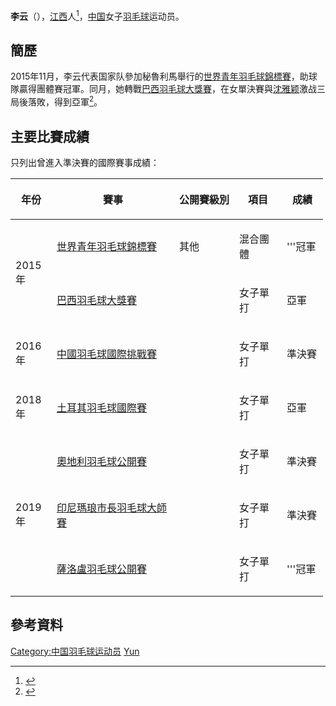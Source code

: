{{noteTA|G1=Badminton}}
{{Infobox 羽球選手
| playername              = 李云
| romaji                  = {{lang|en|Li Yun}}
| image                   = 
| size                    = 
| caption                 = 
| birth_name              = 
| date_of_birth           = {{birth_date_and_age|1997|1|15}}
| place_of_birth          = {{CHN}}[[江西省|江西省]]
| residence               =
| height                  = 
| weight                  = 
| handedness              = 
| country                 = {{CHN}}
| years_intldebut         = 2014年
| years_started           = 
| coach                   = 
| event                   = 女子單打
| highest_ranking         = 第98位（女單）
| date_of_highest_ranking = 2016年2月4日<ref name="ranking">{{en}}[http://bwfcontent.tournamentsoftware.com/ranking/player.aspx?id=12030&player=1030682 BWF World Ranking - Ranking of LI Yun (76632)]</ref>
| current_ranking         = 第249位（女單）
| date_of_current_ranking = 2017年6月1日<ref>{{en}}[http://bwfcontent.tournamentsoftware.com/ranking/category.aspx?id=13608&category=473 BWF World Ranking - BWF世界排名榜 (6/1/2017) - Women's singles] {{Wayback|url=http://bwfcontent.tournamentsoftware.com/ranking/category.aspx?id=13608&category=473 |date=20190713210746 }}</ref>
| played                  = 19勝–13負（女單）
| titles                  = 
| bwf_profile             = E5FFC825-8150-43D6-978E-A555A3C5EFFA
| bwf_id                  = 76632
| updated                 = 2017年6月4日
}}
{{MedalTableTop|width=286px}}
{{MedalSport | 女子[[羽毛球|羽毛球]]}}
{{MedalCountry | {{CHN}}}}
{{MedalCompetition | [[世界青年羽毛球錦標賽|世界青年羽毛球錦標賽]]}}
{{MedalGold  | [[2015年世界青年羽毛球錦標賽|2015年 利馬]] | 混合團體 }}
{{MedalBottom}}
'''李云'''（{{bd|1997年|1月15日|||catIdx=L李}}），[[江西|江西]]人<ref>{{zh-cn}}{{cite news|title=江西涌现一批羽毛球“未来之星”|url=http://news.eastday.com/eastday/13news/auto/news/china/u7ai3634191_K4.html|agency=江西日报|date=2015-03-18|accessdate=2016-10-11|archive-date=2016-10-11|archive-url=https://web.archive.org/web/20161011225004/http://news.eastday.com/eastday/13news/auto/news/china/u7ai3634191_K4.html|dead-url=no}}</ref>，[[中国|中国]]女子[[羽毛球|羽毛球]]运动员。

== 簡歷 ==
2015年11月，李云代表国家队參加秘魯利馬舉行的[[2015年世界青年羽毛球錦標賽|世界青年羽毛球錦標賽]]，助球隊贏得團體賽冠軍。同月，她轉戰[[2015年巴西羽毛球大獎賽|巴西羽毛球大獎賽]]，在女單決賽與[[沈雅颖|沈雅颖]]激战三局後落敗，得到亞軍<ref>{{zh-cn}}{{cite news|title=里约奥运测试赛林丹男单称霸 国羽强势包揽五金|url=http://sports.sina.com.cn/others/badmin/2015-11-30/doc-ifxmazmz9007122.shtml|agency=新浪体育|date=2015-11-30|accessdate=2016-10-11|archive-date=2016-10-11|archive-url=https://web.archive.org/web/20161011230203/http://sports.sina.com.cn/others/badmin/2015-11-30/doc-ifxmazmz9007122.shtml|dead-url=no}}</ref>。

==主要比賽成績==
只列出曾進入準決賽的國際賽事成績：
{| class=wikitable style="text-align:center; font-size:small;" 
!width="50"|年份
!width="180"|賽事
!width="80"|公開賽級別
!width="60"|項目
!width="50"|成績
|-
!rowspan="2"|2015年
|[[2015年世界青年羽毛球錦標賽|世界青年羽毛球錦標賽]]
|其他
|混合團體
|bgcolor="gold"|'''冠軍
|-
|[[2015年巴西羽毛球大獎賽|巴西羽毛球大獎賽]]
|{{BWFGP}}
|女子單打
|bgcolor="silver"|亞軍
|-
!rowspan="1"|2016年
|[[2016年中國羽毛球國際挑戰賽|中國羽毛球國際挑戰賽]]
|{{BWFIC}}
|女子單打
|bgcolor="#b8860b"|準決賽
|-
!rowspan="1"|2018年
|[[2018年土耳其羽毛球國際賽|土耳其羽毛球國際賽]]
|{{BWFIS}}
|女子單打
|bgcolor="silver"|亞軍
|-
!rowspan="3"|2019年
|[[2019年奧地利羽毛球公開賽|奧地利羽毛球公開賽]]
|{{BWFIC}}
|女子單打
|bgcolor="#b8860b"|準決賽
|-
|[[2019年印度尼西亚玛琅市长羽毛球大师赛|印尼瑪琅市長羽毛球大師賽]]
|{{BWF100}}
|女子單打
|bgcolor="#b8860b"|準決賽
|-
|[[2019年薩洛盧羽毛球公開賽|薩洛盧羽毛球公開賽]]
|{{BWF100}}
|女子單打
|bgcolor="gold"|'''冠軍
|}
{{BWF賽事級別索引}}

==參考資料==
{{Reflist}}

{{DEFAULTSORT:Li Yun}}
[[Category:中国羽毛球运动员|Category:中国羽毛球运动员]]
[[Category:李姓|Yun]]